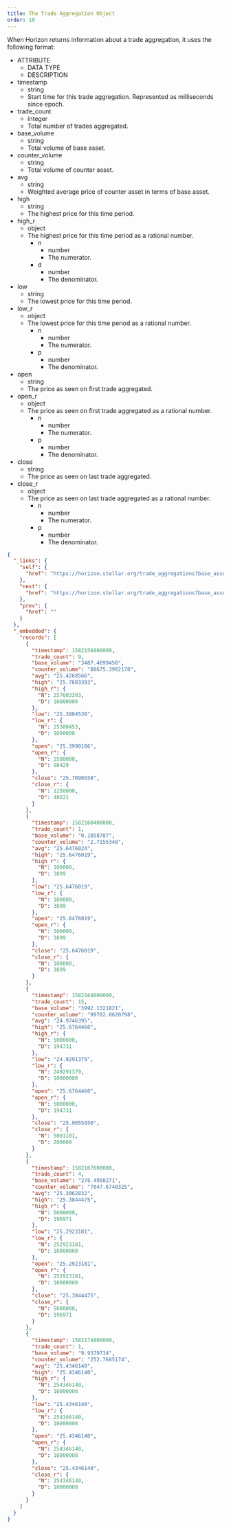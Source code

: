 ```yaml
---
title: The Trade Aggregation Object
order: 10
---
```



When Horizon returns information about a trade aggregation, it uses the following format:

<AttributeTable>


- ATTRIBUTE
  - DATA TYPE
  - DESCRIPTION
- timestamp
  - string
  - Start time for this trade aggregation. Represented as milliseconds since epoch.
- trade_count
  - integer
  - Total number of trades aggregated.
- base_volume
  - string
  - Total volume of base asset.
- counter_volume
  - string
  - Total volume of counter asset.
- avg
  - string
  - Weighted average price of counter asset in terms of base asset.
- high
  - string
  - The highest price for this time period.
- high_r
  - object
  - The highest price for this time period as a rational number.
    - n
      - number
      - The numerator.
    - d
      - number
      - The denominator.
- low
  - string
  - The lowest price for this time period.
- low_r
  - object
  - The lowest price for this time period as a rational number.
    - n
      - number
      - The numerator.
    - p
      - number
      - The denominator.
- open
  - string
  - The price as seen on first trade aggregated.
- open_r
  - object
  - The price as seen on first trade aggregated as a rational number.
    - n
      - number
      - The numerator.
    - p
      - number
      - The denominator.
- close
  - string
  - The price as seen on last trade aggregated.
- close_r
  - object
  - The price as seen on last trade aggregated as a rational number.
    - n
      - number
      - The numerator.
    - p
      - number
      - The denominator.

</AttributeTable>


<ExampleResponse>


```json
{
  "_links": {
    "self": {
      "href": "https://horizon.stellar.org/trade_aggregations?base_asset_type=native\u0026counter_asset_code=NGNT\u0026counter_asset_issuer=GAWODAROMJ33V5YDFY3NPYTHVYQG7MJXVJ2ND3AOGIHYRWINES6ACCPD\u0026counter_asset_type=credit_alphanum4\u0026limit=200\u0026order=asc\u0026resolution=3600000\u0026start_time=1582156800000\u0026end_time=1582178400000"
    },
    "next": {
      "href": "https://horizon.stellar.org/trade_aggregations?base_asset_type=native\u0026counter_asset_code=NGNT\u0026counter_asset_issuer=GAWODAROMJ33V5YDFY3NPYTHVYQG7MJXVJ2ND3AOGIHYRWINES6ACCPD\u0026counter_asset_type=credit_alphanum4\u0026end_time=1582178400000\u0026limit=200\u0026order=asc\u0026resolution=3600000\u0026start_time=1582178400000"
    },
    "prev": {
      "href": ""
    }
  },
  "_embedded": {
    "records": [
      {
        "timestamp": 1582156800000,
        "trade_count": 9,
        "base_volume": "3487.4699458",
        "counter_volume": "88675.3982178",
        "avg": "25.4268566",
        "high": "25.7603393",
        "high_r": {
          "N": 257603393,
          "D": 10000000
        },
        "low": "25.3804530",
        "low_r": {
          "N": 25380453,
          "D": 1000000
        },
        "open": "25.3990186",
        "open_r": {
          "N": 2500000,
          "D": 98429
        },
        "close": "25.7090558",
        "close_r": {
          "N": 1250000,
          "D": 48621
        }
      },
      {
        "timestamp": 1582160400000,
        "trade_count": 1,
        "base_volume": "0.1058787",
        "counter_volume": "2.7155348",
        "avg": "25.6476024",
        "high": "25.6476019",
        "high_r": {
          "N": 100000,
          "D": 3899
        },
        "low": "25.6476019",
        "low_r": {
          "N": 100000,
          "D": 3899
        },
        "open": "25.6476019",
        "open_r": {
          "N": 100000,
          "D": 3899
        },
        "close": "25.6476019",
        "close_r": {
          "N": 100000,
          "D": 3899
        }
      },
      {
        "timestamp": 1582164000000,
        "trade_count": 15,
        "base_volume": "3992.1321821",
        "counter_volume": "99702.0620798",
        "avg": "24.9746395",
        "high": "25.6764460",
        "high_r": {
          "N": 5000000,
          "D": 194731
        },
        "low": "24.9291379",
        "low_r": {
          "N": 249291379,
          "D": 10000000
        },
        "open": "25.6764460",
        "open_r": {
          "N": 5000000,
          "D": 194731
        },
        "close": "25.0055050",
        "close_r": {
          "N": 5001101,
          "D": 200000
        }
      },
      {
        "timestamp": 1582167600000,
        "trade_count": 4,
        "base_volume": "278.4950271",
        "counter_volume": "7047.6740325",
        "avg": "25.3062832",
        "high": "25.3844475",
        "high_r": {
          "N": 5000000,
          "D": 196971
        },
        "low": "25.2923181",
        "low_r": {
          "N": 252923181,
          "D": 10000000
        },
        "open": "25.2923181",
        "open_r": {
          "N": 252923181,
          "D": 10000000
        },
        "close": "25.3844475",
        "close_r": {
          "N": 5000000,
          "D": 196971
        }
      },
      {
        "timestamp": 1582174800000,
        "trade_count": 1,
        "base_volume": "9.9379734",
        "counter_volume": "252.7685174",
        "avg": "25.4346140",
        "high": "25.4346140",
        "high_r": {
          "N": 254346140,
          "D": 10000000
        },
        "low": "25.4346140",
        "low_r": {
          "N": 254346140,
          "D": 10000000
        },
        "open": "25.4346140",
        "open_r": {
          "N": 254346140,
          "D": 10000000
        },
        "close": "25.4346140",
        "close_r": {
          "N": 254346140,
          "D": 10000000
        }
      }
    ]
  }
}
```

</ExampleResponse>

